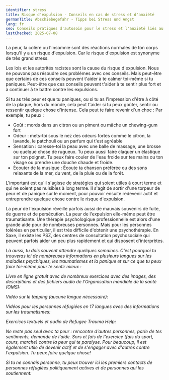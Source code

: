```yaml
---
identifier: stress
title: Risque d'expulsion - Conseils en cas de stress et d'anxiété
germanTitle: Abschiebegefahr - Tipps bei Stress und Angst
lang: fr
seo: Conseils pratiques d'autosoin pour le stress et l'anxiété liés au risque d'expulsion – stratégies de relaxation et options de soutien pour les personnes concernées.
lastChecked: 2025-07-08
---
```


La peur, la colère ou l'insomnie sont des réactions normales de ton corps lorsqu'il y a un risque d'expulsion. Car le risque d'expulsion est synonyme de très grand stress.

Les lois et les autorités racistes sont la cause du risque d'expulsion. Nous ne pouvons pas résoudre ces problèmes avec ces conseils. Mais peut-être que certains de ces conseils peuvent t'aider à te calmer toi-même si tu paniques. Peut-être que ces conseils peuvent t'aider à te sentir plus fort et à continuer à te battre contre les expulsions.

Si tu as très peur et que tu paniques, ou si tu as l'impression d'être à côté de la plaque, hors du monde, cela peut t'aider si tu peux goûter, sentir ou ressentir quelque chose d'intense. Cela peut te faire revenir d'un choc :
Par exemple, tu peux :

- Goût : mords dans un citron ou un piment ou mâche un chewing-gum fort
- Odeur : mets-toi sous le nez des odeurs fortes comme le citron, la lavande, le patchouli ou un parfum qui t'est agréable
- Sensation : caresse-toi la peau avec une balle de massage, une brosse ou quelque chose de rugueux. Tu peux aussi faire claquer un élastique sur ton poignet. Tu peux faire couler de l'eau froide sur tes mains ou ton visage ou prendre une douche chaude et froide.
- Écouter de la musique : Écoute ta chanson préférée ou des sons relaxants de la mer, du vent, de la pluie ou de la forêt.

L'important est qu'il s'agisse de stratégies qui soient utiles à court terme et qui ne soient pas nuisibles à long terme. Il s'agit de sortir d'une torpeur de peur et de panique sur le moment, pour pouvoir ensuite redevenir actif et entreprendre quelque chose contre le risque d'expulsion.

La peur de l'expulsion réveille parfois aussi de mauvais souvenirs de fuite, de guerre et de persécution. La peur de l'expulsion elle-même peut être traumatisante. Une thérapie psychologique professionnelle est alors d'une grande aide pour de nombreuses personnes. Mais pour les personnes tolérées en particulier, il est très difficile d'obtenir une psychothérapie. En Saxe, il existe les PSZ, des centres de consultation psychosociale qui peuvent parfois aider un peu plus rapidement et qui disposent d'interprètes.
<Address identifier="psz_sachsen"/>

Là aussi, tu dois souvent attendre quelques semaines. C'est pourquoi tu trouveras ici de nombreuses informations en plusieurs langues sur les maladies psychiques, les traumatismes et la panique et sur ce que tu peux faire toi-même pour te sentir mieux :

Livre en ligne gratuit avec de nombreux exercices avec des images, des descriptions et des fichiers audio de l'Organisation mondiale de la santé (OMS):

<ExternalShortLink identifier="who_stress"/>

Vidéo sur le tapping (aucune langue nécessaire):

<ExternalShortLink identifier="tapping"/>

Vidéos pour les personnes réfugiées en 17 langues avec des informations sur les traumatismes:

<ExternalShortLink identifier="maxplank_trauma"/>

Exercices textuels et audio de Refugee Trauma Help:

<ExternalShortLink identifier="refugee_trauma_nawa"/>

Ne reste pas seul avec ta peur : rencontre d'autres personnes, parle de tes sentiments, demande de l'aide. Sors et fais de l'exercice (fais du sport, cours, marche) contre la peur qui te paralyse. Pour beaucoup, il est également utile de devenir actif et de s'engager avec d'autres contre l'expulsion. Tu peux faire quelque chose!

Si tu ne connais personne, tu peux trouver ici les premiers contacts de personnes réfugiées politiquement actives et de personnes qui les soutiennent:

<ExternalShortLink identifier="w2eu_contacts"/>

